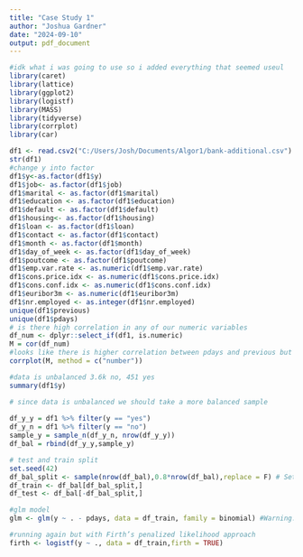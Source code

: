 ---
title: "Case Study 1"
author: "Joshua Gardner"
date: "2024-09-10"
output: pdf_document
---

```{r libraruies, include=FALSE}
#idk what i was going to use so i added everything that seemed useul
library(caret)
library(lattice)
library(ggplot2)
library(logistf)
library(MASS)
library(tidyverse)
library(corrplot)
library(car)
```
```{r load data and exploration}
df1 <- read.csv2("C:/Users/Josh/Documents/Algor1/bank-additional.csv")
str(df1)
#change y into factor 
df1$y<-as.factor(df1$y)
df1$job<- as.factor(df1$job)
df1$marital <- as.factor(df1$marital)
df1$education <- as.factor(df1$education)
df1$default <- as.factor(df1$default)
df1$housing<- as.factor(df1$housing)
df1$loan <- as.factor(df1$loan)
df1$contact <- as.factor(df1$contact)
df1$month <- as.factor(df1$month)
df1$day_of_week <- as.factor(df1$day_of_week)
df1$poutcome <- as.factor(df1$poutcome)
df1$emp.var.rate <- as.numeric(df1$emp.var.rate)
df1$cons.price.idx <- as.numeric(df1$cons.price.idx)
df1$cons.conf.idx <- as.numeric(df1$cons.conf.idx)
df1$euribor3m <- as.numeric(df1$euribor3m)
df1$nr.employed <- as.integer(df1$nr.employed)
unique(df1$previous)
unique(df1$pdays)
# is there high correlation in any of our numeric variables
df_num <- dplyr::select_if(df1, is.numeric)
M = cor(df_num)
#looks like there is higher correlation between pdays and previous but it is under .6 
corrplot(M, method = c("number"))

#data is unbalanced 3.6k no, 451 yes
summary(df1$y)
```

```{r model building}
# since data is unbalanced we should take a more balanced sample
 
df_y_y = df1 %>% filter(y == "yes")
df_y_n = df1 %>% filter(y == "no")
sample_y = sample_n(df_y_n, nrow(df_y_y))
df_bal = rbind(df_y_y,sample_y)

# test and train split
set.seed(42)
df_bal_split <- sample(nrow(df_bal),0.8*nrow(df_bal),replace = F) # Setting training sample to be 80% of the data
df_train <- df_bal[df_bal_split,]
df_test <- df_bal[-df_bal_split,]

#glm model
glm <- glm(y ~ . - pdays, data = df_train, family = binomial) #Warning: glm.fit: fitted probabilities numerically 0 or 1 occurred

#running again but with Firth’s penalized likelihood approach
firth <- logistf(y ~ ., data = df_train,firth = TRUE)
```




